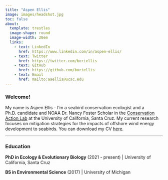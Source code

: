 ```yaml
---
title: "Aspen Ellis"
image: images/headshot.jpg
toc: false
about: 
  template: trestles
  image-shape: round
  image-width: 20em
  links:
    - text: LinkedIn
      href: https://www.linkedin.com/in/aspen-ellis/
    - text: Twitter
      href: https://twitter.com/boriellis
    - text: GitHub
      href: https://github.com/boriellis
    - text: Email
      href: mailto:aaellis@ucsc.edu
---
```


### Welcome!

My name is Aspen Ellis - I'm a seabird conservation ecologist and a Ph.D. candidate and NOAA Dr. Nancy Foster Scholar in the [Conservation Action Lab](https://ccal.ucsc.edu) at the University of California, Santa Cruz. My current research focuses on mitigation strategies for the impacts of offshore wind energy development to seabirds. You can download my CV [here](Ellis_CV_2024.pdf).

------------------------------------------------------------------------

### Education

**PhD in Ecology & Evolutionary Biology** (2021 - present) \| University of California, Santa Cruz

**BS in Environmental Science** (2017) \| University of Michigan
